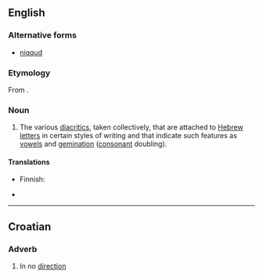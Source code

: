 ==English==

===Alternative forms===
* [[niqqud]]

===Etymology===
From {{etyl|he}} {{term|ניקוד|נִקּוּד|dotting, endotment|tr=niqqúdh|sc=Hebr}}.

===Noun===
{{en-noun|-}}

# The various [[diacritic]]s, taken collectively, that are attached to [[Hebrew]] [[letters]] in certain styles of writing and that indicate such features as [[vowel]]s and [[gemination]] ([[consonant]] doubling).

====Translations====
{{trans-top|diacritics that are attached to Hebrew letters}}
* Finnish: {{t|fi|nikkud}}
{{trans-mid}}
* {{trreq|he}}
{{trans-bottom}}
----

==Croatian==

===Adverb===
{{infl|hr|adverb}}

# In no [[direction]]